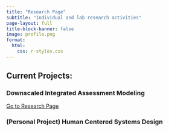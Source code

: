 ```yaml
---
title: "Research Page"
subtitle: "Individual and lab research activities" 
page-layout: full
title-block-banner: false
image: profile.png
format: 
  html: 
    css: r-styles.css
---
```


::: {.text-center}
## Current Projects:
:::

### Downscaled Integrated Assessment Modeling
<a href="https://parsakhay.com/Downscaled-IAM-Research-2024/" class="btn btn-primary">Go to Research Page</a>

### (Personal Project) Human Centered Systems Design

<!-- 
::: {style="text-align: center; width: 100%"}
# Latest Updates:
<a href="#" class="btn btn-primary">View content in Slides</a>
::: -->
